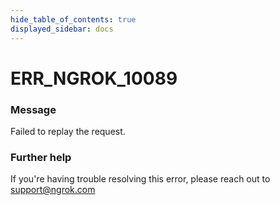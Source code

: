 ```yaml
---
hide_table_of_contents: true
displayed_sidebar: docs
---
```



# ERR_NGROK_10089

### Message

Failed to replay the request.

<ErrorDetails error="err_ngrok_10089" />

### Further help

If you're having trouble resolving this error, please reach out to [support@ngrok.com](mailto:support@ngrok.com?subject=Help%20with%20ERR_NGROK_10089)

